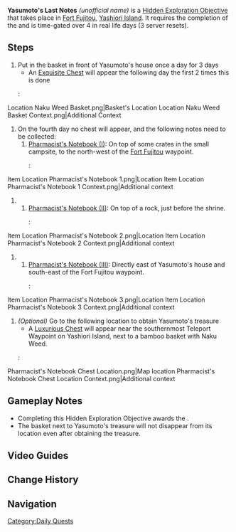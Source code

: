 {{Hidden Exploration Objectives Infobox
|image      = Book Letter.png
|type       = Quest-Like
|region     = Inazuma
|area       = Yashiori Island
|subarea    = Fort Fujitou
|loc        = [[Fort Fujitou]], [[Yashiori Island]]
|req        = [[Treatment on the Island]]
|characters = Traveler; Yasumoto
}}
'''Yasumoto's Last Notes''' ''(unofficial name)'' is a [[Hidden Exploration Objective]] that takes place in [[Fort Fujitou]], [[Yashiori Island]]. It requires the completion of the {{Quest|Treatment on the Island}} and is time-gated over 4 in real life days (3 server resets).

==Steps==
# Put {{Item|Naku Weed|x=12|25}} in the basket in front of Yasumoto's house once a day for 3 days
#* An [[Exquisite Chest]] will appear the following day the first 2 times this is done
#: <gallery>
Location Naku Weed Basket.png|Basket's Location
Location Naku Weed Basket Context.png|Additional Context
</gallery>
# On the fourth day no chest will appear, and the following notes need to be collected:
## [[Pharmacist's Notebook (I)]]: On top of some crates in the small campsite, to the north-west of the [[Fort Fujitou]] waypoint.
##: <gallery>
Item Location Pharmacist's Notebook 1.png|Location
Item Location Pharmacist's Notebook 1 Context.png|Additional context
</gallery>
## [[Pharmacist's Notebook (II)]]: On top of a rock, just before the shrine.
##: <gallery>
Item Location Pharmacist's Notebook 2.png|Location
Item Location Pharmacist's Notebook 2 Context.png|Additional context
</gallery>
## [[Pharmacist's Notebook (III)]]: Directly east of Yasumoto's house and south-east of the Fort Fujitou waypoint.
##: <gallery>
Item Location Pharmacist's Notebook 3.png|Location
Item Location Pharmacist's Notebook 3 Context.png|Additional context
</gallery>
# ''(Optional)'' Go to the following location to obtain Yasumoto's treasure
#* A [[Luxurious Chest]] will appear near the southernmost Teleport Waypoint on Yashiori Island, next to a bamboo basket with Naku Weed.
#: <gallery>
Pharmacist's Notebook Chest Location.png|Map location
Pharmacist's Notebook Chest Location Context.png|Additional context
</gallery>

==Gameplay Notes==
* Completing this Hidden Exploration Objective awards the {{Achievement|A Doctor's Odyssey}}.
* The basket next to Yasumoto's treasure will not disappear from its location even after obtaining the treasure.

==Video Guides==
{{EVT
|video1   = https://youtu.be/WGmb2J8MOU8
|caption1 = Yasumoto's Last Notes Guide
}}

==Change History==
{{Change History|2.0}}

==Navigation==
{{Hidden Exploration Objective Navbox|Quest-Like}}

[[Category:Daily Quests]]